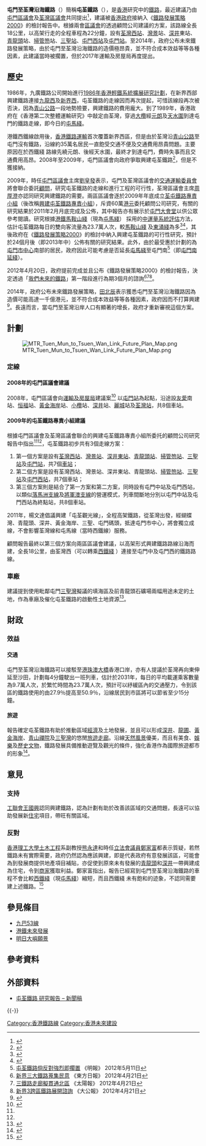 '''屯門至荃灣沿海鐵路'''（{{lang-en|The Coastal Railway between Tuen Mun and Tsuen Wan}}）簡稱'''屯荃鐵路'''（{{lang-en|Tuen Mun to Tsuen Wan Link}}），是[[香港|香港]]研究中的[[鐵路|鐵路]]，最近建議乃由[[屯門區議會|屯門區議會]]及[[荃灣區議會|荃灣區議會]]共同提出<ref>{{Cite web |url=http://hk.news.yahoo.com/article/110314/18/n7ta.html |title=屯門及荃灣區議會爭取建鐵路貫穿兩地 |accessdate=2011-04-09 |archive-date=2011-03-18 |archive-url=https://web.archive.org/web/20110318093019/http://hk.news.yahoo.com/article/110314/18/n7ta.html |dead-url=no }}</ref>，建議被[[香港特別行政區政府|香港政府]]接納入《[[鐵路發展策略2000|鐵路發展策略2000]]》的檢討報告中。根據兩會[[區議會|區議會]]的透過顧問公司建議的方案，該路線全長18公里，以高架行走的全程車程為22分鐘，設有[[荃灣西站|荃灣西站]]、[[灣景花園|灣景]]站、[[深井|深井]]東站、[[青龍頭|青龍頭]]站、[[掃管笏|掃管笏]]站、[[三聖站|三聖站]]、[[屯門西站|屯門西站]]及[[屯門站_(屯馬綫)|屯門站]]。至2014年，政府公布未來鐵路發展策略，由於屯門至荃灣沿海鐵路的造價極昂貴，並不符合成本效益等等各種因素，此建議當時被擱置，但於2017年運輸及房屋局再度提出。

==歷史==
{{fact|屯荃鐵路的探討最早可以追溯至1905年，[[香港殖民地時期#香港政府|香港政府]]籌備興建[[九廣鐵路|九廣鐵路]]——英段的定線時，香港政府當年劃有兩套方案：第一套方案為現時的[[東鐵綫|東鐵綫]]走線，由[[尖沙咀|尖沙咀]]直接向北，穿越[[筆架山_(香港)|筆架山]]，經過[[沙田_(香港)|沙田]]及[[大埔_(香港)|大埔]]，直達當時香港與[[深圳|深圳]]的邊境；第二套方案為今日重提的屯荃鐵路走線，即沿[[青山灣|青山灣]]連接[[屯門|屯門]]至[[荃灣|荃灣]]，北上[[元朗|元朗]]，南接[[尖沙咀|尖沙咀]]。最終香港政府選擇了今東鐵綫的方案。|time=2014-10-27}}

1986年，九廣鐵路公司開始進行[[1986年香港輕鐵系統擴展研究計劃|1986年香港輕鐵系統擴展研究計劃]]，在新界西部興建鐵路連接[[九龍西|九龍西]]及[[新界西|新界西]]，屯荃鐵路的走線因而再次提起，可惜該線段再次被否決，因為[[青山公路|青山公路]]一段地勢險要，興建鐵路的費用龐大。到了1989年，香港政府在《香港第二次整體運輸研究》中敲定由荃灣，穿過[[大欖|大欖]]經[[元朗|元朗]]及[[天水圍|天水圍]]到達屯門的鐵路走線，即今日的[[屯馬綫|屯馬綫]]。

港鐵西鐵線啟用後，[[香港鐵路運輸|香港鐵路運輸]]首次覆蓋新界西區，但是由於荃灣沿[[青山公路|青山公路]]至屯門沒有鐵路，沿線約35萬名居民一直飽受交通不便及交通費用昂貴問題。主要原因在於西鐵綫<!--屯馬綫-->路線先繞元朗、後經天水圍，最終才到達屯門，費時失事而且交通費用高昂。2008年至2009年，屯門區議會向政府爭取興建屯荃鐵路<ref>{{cite web |url=http://www.districtcouncils.gov.hk/tm_d/chinese/doc/min_DC%252009/13th_DC_minutes(2009.11.3).doc |title=屯門區議會第十三次會議記綠 |language=zh-hant |date=2009-11-03 }}{{Dead link|date=2018年5月 |bot=InternetArchiveBot |fix-attempted=no }}</ref>，但是不獲接納。

2009年，時任[[屯門區議會|屯門區議會]]主席[[劉皇發|劉皇發]]表示，屯門及荃灣區議會的[[交通運輸委員會|交通運輸委員會]]將會聯合委託[[顧問|顧問]]，研究屯荃鐵路的走線和進行工程的可行性，荃灣區議會主席[[周厚澄|周厚澄]]亦認同研究興建鐵路的需要。兩區區議會逐於2009年年底成立[[荃屯鐵路專責小組|荃屯鐵路專責小組]]（後改稱[[興建屯荃鐵路專責小組|興建屯荃鐵路專責小組]]），斥資60萬[[港元|港元]]委托顧問公司研究，有關的研究結果於2011年2月月底完成及公佈，其中報告亦有展示於[[屯門大會堂|屯門大會堂]]以供公眾參考閱讀。研究根據[[港鐵|港鐵]][[馬鞍山綫|馬鞍山綫]]（現為[[屯馬綫|屯馬綫]]）<!--[[屯馬綫|屯馬綫]]-->採用的[[中運量系統|中運量系統]][[評估|評估]]方法，估計屯荃鐵路每日的雙向客流量為23.7萬人次，較[[馬鞍山綫|馬鞍山綫]]<!--[[屯馬綫|屯馬綫]]-->及[[東涌綫|東涌綫]]為多<ref name=wenwei20110315>{{cite news |url=http://pdf.wenweipo.com/2011/03/15/a13-0315.pdf |title=兩區會倡建18公里屯荃鐵路 報告料日載客23.7萬聯署致函特首盼研可行性 |date=2011-03-15 |language=zh |accessdate=2011-04-09 |archive-date=2013-10-21 |archive-url=https://web.archive.org/web/20131021052801/http://pdf.wenweipo.com/2011/03/15/a13-0315.pdf |dead-url=no }}</ref><ref name=singtao>{{cite news |title=比西鐵省15分鐘 車費較便宜 區會倡建「屯荃鐵路」|date=2011-03-15 |page=A17 |publisher=星島日報 }}</ref>，其後政府在《[[鐵路發展策略2000|鐵路發展策略2000]]》的檢討中納入興建屯荃鐵路的可行性研究，預計於24個月後（即2013年中）公佈有關的研究結果。此外，由於最受惠於計劃的為[[屯門市中心|屯門市中心]]南部的居民，政府因此可能考慮是否延長[[屯馬綫|屯馬綫]]至屯門南<ref>[https://archive.is/20120711210332/hk.news.yahoo.com/%E5%B1%AF%E8%8D%83%E9%90%B5%E8%B7%AF%E5%80%98%E5%8F%8D%E5%B0%8D%E5%BC%B7%E7%83%88%E5%8D%B3%E6%93%B1%E7%BD%AE-211631004.html 屯荃鐵路倘反對強烈即擱置] 《明報》 2012年5月11日</ref>（即[[屯門南延綫|屯門南延綫]]）。

2012年4月20日，政府提前完成並且公布《鐵路發展策略2000》的檢討報告，決定透過「[[鐵路發展策略#檢討及修訂《鐵路發展策略2000》|我們未來的鐵路]]」第一階段進行為期3個月的諮詢<ref>[http://orientaldaily.on.cc/cnt/news/20120421/00176_015.html 新界三大鐵路蒐集民意] {{Wayback|url=http://orientaldaily.on.cc/cnt/news/20120421/00176_015.html |date=20120423225223 }} 《東方日報》 2012年4月21日</ref><ref>[http://the-sun.on.cc/cnt/news/20120421/00407_067.html?pubdate=20120421 三鐵路走廊擬貫通北區] {{Wayback|url=http://the-sun.on.cc/cnt/news/20120421/00407_067.html?pubdate=20120421 |date=20131022202546 }} 《太陽報》 2012年4月21日</ref><ref>[http://www.takungpao.com.hk/news/12/04/21/GW-1473469.htm 新界3跨區鐵路展開諮詢]{{dead link|date=2017年12月 |bot=InternetArchiveBot |fix-attempted=yes }} 《大公報》 2012年4月21日</ref>。

2014年，政府公布未來鐵路發展策略，[[田北辰|田北辰]]表示獲悉屯門至荃灣沿海鐵路因為造價可能高達一千億港元，並不符合成本效益等等各種因素，政府因而不打算興建<ref>{{Cite web |url=https://hk.news.yahoo.com/%E5%B1%AF%E8%8D%83%E9%90%B5%E8%B7%AF%E9%9C%80%E5%8D%83%E5%84%84-%E6%94%BF%E5%BA%9C%E6%B1%BA%E6%A3%84%E5%BB%BA-223000261.html |title=屯荃鐵路需千億 政府決棄建  |accessdate=2014-06-17 |archive-date=2014-07-15 |archive-url=https://web.archive.org/web/20140715014838/https://hk.news.yahoo.com/%E5%B1%AF%E8%8D%83%E9%90%B5%E8%B7%AF%E9%9C%80%E5%8D%83%E5%84%84-%E6%94%BF%E5%BA%9C%E6%B1%BA%E6%A3%84%E5%BB%BA-223000261.html |dead-url=no }}</ref>。長遠而言，當屯門至荃灣沿岸人口有顯著的增長，政府才重新審視這個方案。

==計劃==
[[File:MTR_Tuen_Mun_to_Tsuen_Wan_Link_Future_Plan_Map.png|thumb]]
===定線===
====2008年的屯門區議會建議====
2008年，屯門區議會向[[運輸及房屋局|運輸及房屋局]]建議案<ref>{{cite web|url=http://www.districtcouncils.gov.hk/tm_d/pdf/2008/TM_2008_011_TC.pdf|title=屯門區議會文件2008年第11號}}{{dead link|date=2017年12月 |bot=InternetArchiveBot |fix-attempted=yes }}</ref> 以[[屯門站_(屯馬綫)|屯門站]]為起點，沿途設[[友愛邨|友愛]]南站、[[恒福花園|恒福]]站、[[香港黃金海岸|黃金海岸]]站、[[小欖|小欖]]站、[[深井|深井]]站、[[麗城花園|麗城]]站及[[荃灣站|荃灣站]]，共8個車站。

====2009年的屯荃鐵路專責小組建議====
根據屯門區議會及荃灣區議會聯合的興建屯荃鐵路專責小組所委托的顧問公司研究報告中指出<ref name=wenwei20110315 /><ref name=singtao />，屯荃鐵路初步共有3個走線方案：

#第一個方案是設有[[荃灣西站|荃灣西站]]、[[灣景站_(香港)|灣景站]]、[[深井東站|深井東站]]、[[青龍頭站|青龍頭站]]、[[掃管笏站|掃管笏站]]、[[三聖站|三聖站]]及[[屯門站_(西鐵綫)|屯門站]]，共7個[[車站|車站]]；
#第二個方案是設有荃灣西站、灣景站、深井東站、青龍頭站、[[掃管笏站|掃管笏站]]、[[三聖站|三聖站]]及[[屯門西站|屯門西站]]，共7個車站；
#第三個方案則是結合了第一方案和第二方案，同時設有屯門中站及屯門西站，以類似[[落馬洲支線|落馬洲支線]]及[[將軍澳綫#車站列表|將軍澳支線]]的營運模式，列車間斷地分別以屯門中站及屯門西站為終點站，共8個車站。

2011年，楊文達倡議興建「屯荃觀光線」，全程高架鐵路，從荃灣出發，經蝴蝶灣、青龍頭、深井、黃金海岸、三聖、屯門碼頭，抵達屯門市中心，將會獨立成線，不會影響荃灣線和屯馬線（當時西鐵線）服務。

顧問報告最終以第三個方案向兩區區議會建議，以高架形式興建鐵路路線沿海而建，全長18公里，由荃灣西（可以轉乘[[西鐵綫|西鐵綫]]<!--[[屯馬綫|屯馬綫]]-->）連接至屯門中及屯門西的鐵路路線。

{{屯門至荃灣沿海鐵路}}

===車廠===
建議提到使用毗鄰屯門[[三聖灣|三聖灣]]擬議的填海區及前青龍頭石礦場兩幅用途未定的土地，作為車廠及催化屯荃鐵路的啟動性土地資源<ref>{{cite news |title=劉皇發倡建荃屯鐵路 貫西鐵 |publisher=香港經濟日報 |date=2009-06-17 |language=zh-hant}}</ref>。

==財政==
===效益===
====交通====
屯門至荃灣沿海鐵路可以接駁至[[港珠澳大橋|港珠澳大橋]]香港口岸，亦有人提議於荃灣再向東伸延至沙田，計劃每4分鐘駛出一班列車，估計於2031年，每日的平均載運乘客數量為9.7萬人次，於繁忙時間為23.7萬人次，預計可以紓緩區內的交通壓力，令到該區的鐵路使用的由27.9％提高至50.9％，沿線居民到市區將可以節省至少15分鐘。

====旅遊====
報告確定屯荃鐵路有助於推動區域[[經濟|經濟]]及土地發展，並且可以形成[[深井|深井]]、[[龍圃|龍圃]]、[[香港黃金海岸|黃金海岸]]、[[青山禪院|青山禪院]]及[[三聖灣|三聖灣]]的悠閒[[旅遊|旅遊]][[走廊|走廊]]。沿線[[天然|天然]][[風景|風景]]優美，而且有美食、[[娛樂|娛樂]]及[[歷史|歷史]][[文物|文物]]，鐵路發展具備推動遊覽及觀光的條件，強化香港作為國際旅遊都市的形象<ref name=oriental20110207>{{cite news |url=http://orientaldaily.on.cc/cnt/news/20110207/00176_008.html |title=荃屯沿海鐵路納入規劃 |language=zh-hant |date=2011-02-07 |accessdate=2011-04-09 |archive-date=2011-03-18 |archive-url=https://web.archive.org/web/20110318104102/http://orientaldaily.on.cc/cnt/news/20110207/00176_008.html |dead-url=no }}</ref>。

==意見==
===支持===
[[工聯會|工聯會]][[王國興_(工聯會)|王國興]]認同興建鐵路，認為計劃有助於改善該區域的交通問題，長遠可以協助發展新[[住宅|住宅]]項目，帶旺有關區域。

===反對===
[[香港理工大學|香港理工大學]][[土木工程|土木工程]]系副教授[[熊永達|熊永達]]和時任[[香港立法會議員|立法會議員]][[鄭家富|鄭家富]]都表示質疑，若然鐵路未有實際需要，政府仍然認為應該興建，即是代表政府有意發展該區，可能會為到發展商提供地產項目補貼，亦促使到原來未有發展的[[青龍頭|青龍頭]]和[[深井|深井]]一帶興建成為住宅，令到[[商家|商家]]獲取利益。鄭家富指出，報告已經寫到屯門至荃灣沿海鐵路的車程不會比較[[西鐵綫|西鐵綫]]（現[[屯馬綫|屯馬綫]]）縮短，而且西鐵綫<!--屯馬綫-->未有飽和的迹象，不認同需要建上述鐵路。<ref name=mingbao20120421>{{cite news|url=http://hk.news.yahoo.com/%E6%94%BF%E5%BA%9C%E7%AA%81%E6%8E%A8%E5%B1%AF%E8%8D%83%E9%90%B5%E8%B7%AF%E8%AB%AE%E8%A9%A2-%E5%8A%89%E7%9A%87%E7%99%BC%E6%8F%90%E5%80%A1%E5%A4%9A%E5%B9%B4-%E8%AD%B0%E5%93%A1%E8%B3%AA%E7%96%91%E7%9B%8A%E5%9C%B0%E4%B8%BB%E8%B2%A1%E5%9C%98-211317153.html |title=政府突推屯荃鐵路諮詢 劉皇發提倡多年 議員質疑益地主財團 |language=zh-hant |date=2012-04-22 |archiveurl=https://archive.is/20130105131655/http://hk.news.yahoo.com/%E6%94%BF%E5%BA%9C%E7%AA%81%E6%8E%A8%E5%B1%AF%E8%8D%83%E9%90%B5%E8%B7%AF%E8%AB%AE%E8%A9%A2-%E5%8A%89%E7%9A%87%E7%99%BC%E6%8F%90%E5%80%A1%E5%A4%9A%E5%B9%B4-%E8%AD%B0%E5%93%A1%E8%B3%AA%E7%96%91%E7%9B%8A%E5%9C%B0%E4%B8%BB%E8%B2%A1%E5%9C%98-211317153.html |archivedate=2013-01-05 |deadurl=yes }}</ref>

==參見條目==
*[[九龍巴士53線|九巴53線]]
*[[港鐵未來發展|港鐵未來發展]]
*[[明日大嶼願景|明日大嶼願景]]

==參考資料==
{{reflist|2}}

{{港鐵車站|MTR_future}}

==外部資料==
*[https://web.archive.org/web/20110917175538/http://www.tmdc.org.hk/files/doc/Press%20Release/Press%20Release_TC.pdf 屯荃鐵路 研究報告 – 新聞稿]

{{-}}
{{香港公共交通}}

[[Category:香港鐵路線|Category:香港鐵路線]]
[[Category:香港未來建設|Category:香港未來建設]]